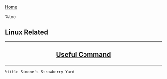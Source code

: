 [[../index|Home]]

%toc

==Linux Related==
----
<center>
<h2>
[[cmd/index|Useful Command]]

</h2>
</center>
----

 %title Simone's Strawberry Yard
